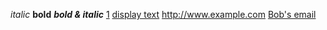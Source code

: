 ''italic''
'''bold''' 
'''''bold & italic'''''
[http://www.example.com]
[http://www.example.com display text]
http://www.example.com
[mailto:bob@yahoo.com Bob's email] 